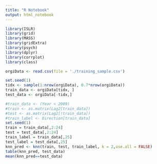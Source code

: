 ```yaml
---
title: "R Notebook"
output: html_notebook
---
```



```r
library(ISLR)
library(grid)
library(MASS)
library(gridExtra)
library(psych)
library(dplyr)
library(corrplot)
library(class)
```


```r
orgiData <- read.csv(file = './training_sample.csv')
```

```r
set.seed(1)
tidx <- sample(1:nrow(orgiData), 0.7*nrow(orgiData))
train_data <- orgiData[tidx, ]
test_data <- orgiData[-tidx,]
```

```r
#train_data <- (Year < 2009)
#train <- as.matrix(Lag2[train_data])
#test <- as.matrix(Lag2[!train_data])
#train_label <- Direction[train_data]
set.seed(1)
train = train_data[,2:24]
test = test_data[,2:24]
train_label = train_data[,25]
test_label = test_data[,25]
knn_pred <- knn(train, test, train_label, k = 2,use.all	= FALSE)
table(knn_pred, test_data)
mean(knn_pred==test_data)

```